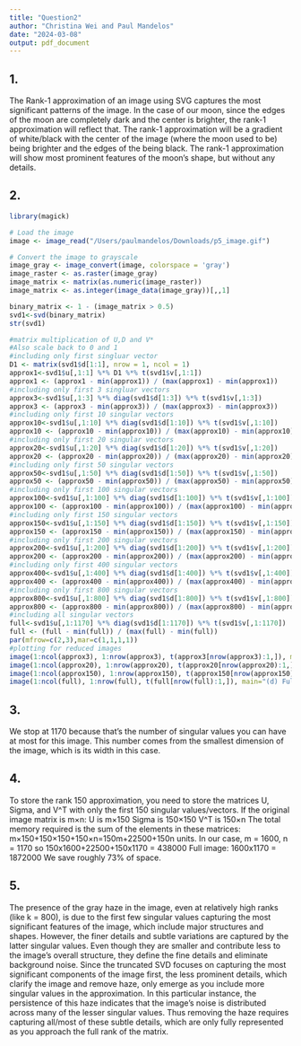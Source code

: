 ```yaml
---
title: "Question2"
author: "Christina Wei and Paul Mandelos"
date: "2024-03-08"
output: pdf_document
---
```


## 1.

The Rank-1 approximation of an image using SVG captures the most significant patterns of the image. In the case of our moon, since the edges of the moon are completely dark and the center is brighter, the rank-1 approximation will reflect that. The rank-1 approximation will be a gradient of white/black with the center of the image (where the moon used to be) being brighter and the edges of the being black. The rank-1 approximation will show most prominent features of the moon's shape, but without any details.

## 2.
```r
library(magick)

# Load the image
image <- image_read("/Users/paulmandelos/Downloads/p5_image.gif")

# Convert the image to grayscale
image_gray <- image_convert(image, colorspace = 'gray')
image_raster <- as.raster(image_gray)
image_matrix <- matrix(as.numeric(image_raster))
image_matrix <- as.integer(image_data(image_gray))[,,1]

binary_matrix <- 1 - (image_matrix > 0.5)
svd1<-svd(binary_matrix)
str(svd1)
```

```r
#matrix multiplication of U,D and V*
#Also scale back to 0 and 1
#including only first singluar vector
D1 <- matrix(svd1$d[1:1], nrow = 1, ncol = 1)
approx1<-svd1$u[,1:1] %*% D1 %*% t(svd1$v[,1:1])
approx1 <- (approx1 - min(approx1)) / (max(approx1) - min(approx1))
#including only first 3 singluar vectors
approx3<-svd1$u[,1:3] %*% diag(svd1$d[1:3]) %*% t(svd1$v[,1:3])
approx3 <- (approx3 - min(approx3)) / (max(approx3) - min(approx3))
#including only first 10 singular vectors
approx10<-svd1$u[,1:10] %*% diag(svd1$d[1:10]) %*% t(svd1$v[,1:10])
approx10 <- (approx10 - min(approx10)) / (max(approx10) - min(approx10))
#including only first 20 singular vectors
approx20<-svd1$u[,1:20] %*% diag(svd1$d[1:20]) %*% t(svd1$v[,1:20])
approx20 <- (approx20 - min(approx20)) / (max(approx20) - min(approx20))
#including only first 50 singular vectors
approx50<-svd1$u[,1:50] %*% diag(svd1$d[1:50]) %*% t(svd1$v[,1:50])
approx50 <- (approx50 - min(approx50)) / (max(approx50) - min(approx50))
#including only first 100 singular vectors
approx100<-svd1$u[,1:100] %*% diag(svd1$d[1:100]) %*% t(svd1$v[,1:100])
approx100 <- (approx100 - min(approx100)) / (max(approx100) - min(approx100))
#including only first 150 singular vectors
approx150<-svd1$u[,1:150] %*% diag(svd1$d[1:150]) %*% t(svd1$v[,1:150])
approx150 <- (approx150 - min(approx150)) / (max(approx150) - min(approx150))
#including only first 200 singular vectors
approx200<-svd1$u[,1:200] %*% diag(svd1$d[1:200]) %*% t(svd1$v[,1:200])
approx200 <- (approx200 - min(approx200)) / (max(approx200) - min(approx200))
#including only first 400 singular vectors
approx400<-svd1$u[,1:400] %*% diag(svd1$d[1:400]) %*% t(svd1$v[,1:400])
approx400 <- (approx400 - min(approx400)) / (max(approx400) - min(approx400))
#including only first 800 singular vectors
approx800<-svd1$u[,1:800] %*% diag(svd1$d[1:800]) %*% t(svd1$v[,1:800])
approx800 <- (approx800 - min(approx800)) / (max(approx800) - min(approx800))
#including all singular vectors
full<-svd1$u[,1:1170] %*% diag(svd1$d[1:1170]) %*% t(svd1$v[,1:1170])
full <- (full - min(full)) / (max(full) - min(full))
par(mfrow=c(2,3),mar=c(1,1,1,1))
#plotting for reduced images
image(1:ncol(approx3), 1:nrow(approx3), t(approx3[nrow(approx3):1,]), main="(a) 3 Singular Vectors", axes=FALSE, col=gray(255:0/255))
image(1:ncol(approx20), 1:nrow(approx20), t(approx20[nrow(approx20):1,]), main="(b) 20 Singular Vectors", axes=FALSE, col=gray(255:0/255))
image(1:ncol(approx150), 1:nrow(approx150), t(approx150[nrow(approx150):1,]), main="(c) 150 Singular Vectors", axes=FALSE, col=gray(255:0/255))
image(1:ncol(full), 1:nrow(full), t(full[nrow(full):1,]), main="(d) Full Image", axes=FALSE, col=gray(255:0/255))
```

## 3.
We stop at 1170 because that's the number of singular values you can have at most for this image. This number comes from the smallest dimension of the image, which is its width in this case.

## 4.
To store the rank 150 approximation, you need to store the matrices U, Sigma, and V^T with only the first 150 singular values/vectors. If the original image matrix is m×n:
U is m×150
Sigma is 150×150
V^T is 150×n
The total memory required is the sum of the elements in these matrices:
m×150+150×150+150×n=150m+22500+150n units.
In our case, m = 1600, n = 1170 so 
150x1600+22500+150x1170 = 438000
Full image: 1600x1170 = 1872000
We save roughly 73% of space.

## 5.
The presence of the gray haze in the image, even at relatively high ranks (like k = 800), is due to the first few singular values capturing the most significant features of the image, which include major structures and shapes. However, the finer details and subtle variations are captured by the latter singular values.
Even though they are smaller and contribute less to the image's overall structure, they define the fine details and eliminate background noise. Since the truncated SVD focuses on capturing the most significant components of the image first, the less prominent details, which  clarify the image and remove haze, only emerge as you include more singular values in the approximation. In this particular instance, the persistence of this haze indicates that the image's noise is distributed across many of the lesser singular values. Thus removing the haze requires capturing all/most of these subtle details, which are only fully represented as you approach the full rank of the matrix.